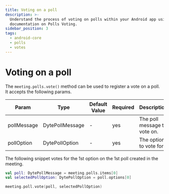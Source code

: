```yaml
---
title: Voting on a poll
description: >-
  Understand the process of voting on polls within your Android app using ProductDB's
  documentation on Polls Voting.
sidebar_position: 3
tags:
  - android-core
  - polls
  - votes
---
```


# Voting on a poll

The `meeting.polls.vote()` method can be used to register a vote on a poll. It
accepts the following params.

| Param       | Type            | Default Value | Required | Description                  |
| ----------- | --------------- | ------------- | -------- | ---------------------------- |
| pollMessage | DytePollMessage | -             | yes      | The poll message to vote on. |
| pollOption  | DytePollOption  | -             | yes      | The option to vote for.      |

The following snippet votes for the 1st option on the 1st poll created in the
meeting.

```kotlin
val poll: DytePollMessage = meeting.polls.items[0]
val selectedPollOption: DytePollOption = poll.options[0]

meeting.poll.vote(poll, selectedPollOption)
```

<head>
  <title>Android Core Voting On a Poll</title>
</head>